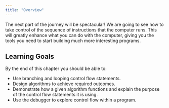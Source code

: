 ```yaml
---
title: "Overview"
---
```


<div class="not-content">
  <YouTube id="KkNHpscURzI" params="fs=1&modestbranding=1&rel=0&autoplay=1"/>
</div>

The next part of the journey will be spectacular! We are going to see how to take control of the sequence of instructions that the computer runs. This will greatly enhance what you can do with the computer, giving you the tools you need to start building much more interesting programs.

## Learning Goals

By the end of this chapter you should be able to:

- Use branching and looping control flow statements.
- Design algorithms to achieve required outcomes.
- Demonstrate how a given algorithm functions and explain the purpose of the control flow statements it is using.
- Use the debugger to explore control flow within a program.
